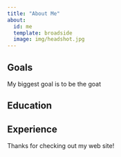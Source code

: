 ```yaml
---
title: "About Me"
about:
  id: me
  template: broadside
  image: img/headshot.jpg
---
```


:::{#me}

## Goals
My biggest goal is to be the goat

## Education

## Experience

:::

Thanks for checking out my web site!
